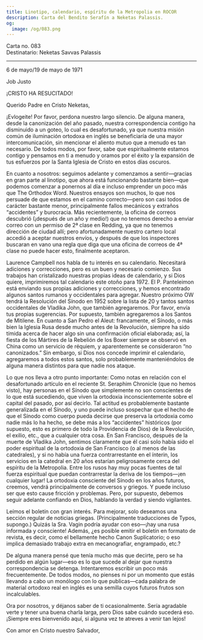 ```yaml
---
title: Linotipo, calendario, espíritu de la Metropolia en ROCOR
description: Carta del Bendito Serafín a Neketas Palassis.
og:
  image: /og/083.png
---
```


<div style={{textAlign:'right', fontFamily:'monospace'}}>Carta no. 083</div>
<div style={{textAlign:'left', fontFamily:'monospace'}}>Destinatario: Neketas Savvas Palassis</div>

---

6 de mayo/19 de mayo de 1971

Job Justo

¡CRISTO HA RESUCITADO!

Querido Padre en Cristo Neketas,

¡Evlogeite! Por favor, perdona nuestro largo silencio. De alguna manera, desde la canonización del año pasado, nuestra correspondencia contigo ha disminuido a un goteo, lo cual es desafortunado, ya que nuestra misión común de iluminación ortodoxa en inglés se beneficiaría de una mayor intercomunicación, sin mencionar el aliento mutuo que a menudo es tan necesario. De todos modos, por favor, sabe que espiritualmente estamos contigo y pensamos en ti a menudo y oramos por el éxito y la expansión de tus esfuerzos por la Santa Iglesia de Cristo en estos días oscuros.

En cuanto a nosotros: seguimos adelante y comenzamos a sentir—gracias en gran parte al linotipo, que ahora está funcionando bastante bien—que podemos comenzar a ponernos al día e incluso emprender un poco más que The Orthodox Word. Nuestros ensayos son muchos, lo que nos persuade de que estamos en el camino correcto—pero son casi todos de carácter bastante menor, principalmente fallos mecánicos y extraños “accidentes” y burocracia. Más recientemente, la oficina de correos descubrió (¡después de un año y medio!) que no tenemos derecho a enviar correo con un permiso de 2ª clase en Redding, ya que no tenemos dirección de ciudad allí; pero afortunadamente nuestro cartero local accedió a aceptar nuestros envíos, y después de que los inspectores buscaran en vano una regla que diga que una oficina de correos de 4ª clase no puede hacer esto, finalmente aceptaron.

Laurence Campbell nos habla de tu interés en su calendario. Necesitará adiciones y correcciones, pero es un buen y necesario comienzo. Sus trabajos han cristalizado nuestras propias ideas de calendario, y si Dios quiere, imprimiremos tal calendario este otoño para 1972. El P. Panteleimon está enviando sus propias adiciones y correcciones, y hemos encontrado algunos santos rumanos y occidentales para agregar. Nuestro próximo OW tendrá la Resolución del Sínodo en 1952 sobre la lista de 20 y tantos santos occidentales de Vladika John, que también agregaremos. Por favor, envía tus propias sugerencias. Por supuesto, también agregaremos a los Santos de Mitilene. En cuanto a San Pedro el Aleut: francamente, el Sínodo, o más bien la Iglesia Rusa desde mucho antes de la Revolución, siempre ha sido tímida acerca de hacer algo sin una confirmación oficial elaborada; así, la fiesta de los Mártires de la Rebelión de los Boxer siempre se observó en China como un servicio de réquiem, y aparentemente se consideraron “no canonizados.” Sin embargo, si Dios nos concede imprimir el calendario, agregaremos a todos estos santos, solo probablemente manteniéndolos de alguna manera distintos para que nadie nos ataque.

Lo que nos lleva a otro punto importante: Como notas en relación con el desafortunado artículo en el reciente St. Seraphim Chronicle (que no hemos visto), hay personas en el Sínodo que simplemente no son conscientes de lo que está sucediendo, que viven la ortodoxia inconscientemente sobre el capital del pasado, por así decirlo. Tal actitud es probablemente bastante generalizada en el Sínodo, y uno puede incluso sospechar que el hecho de que el Sínodo como cuerpo pueda decirse que preserva la ortodoxia como nadie más lo ha hecho, se debe más a los “accidentes” históricos (por supuesto, esto es primero de todo la Providencia de Dios) de la Revolución, el exilio, etc., que a cualquier otra cosa. En San Francisco, después de la muerte de Vladika John, sentimos claramente que él casi solo había sido el poder espiritual de la ortodoxia de San Francisco (o al menos de las catedrales), y si no había una fuerza contrarrestante en el ínterin, los servicios en la catedral en 20 años estarían peligrosamente cerca del espíritu de la Metropolia. Entre los rusos hay muy pocas fuentes de tal fuerza espiritual que puedan contrarrestar la deriva de los tiempos—¡en cualquier lugar! La ortodoxia consciente del Sínodo en los años futuros, creemos, vendrá principalmente de conversos y griegos. Y puede incluso ser que esto cause fricción y problemas. Pero, por supuesto, debemos seguir adelante confiando en Dios, hablando la verdad y siendo vigilantes.

Leímos el boletín con gran interés. Para mejorar, solo deseamos una sección regular de noticias griegas. (Principalmente traducciones de Typos, supongo.) Quizás la Sra. Vagin podría ayudar con eso—¡hay una rusa informada y consciente! Además, ¿es posible emitir el boletín en formato de revista, es decir, como el bellamente hecho Canon Suplícatorio; o eso implica demasiado trabajo extra en mecanografiar, engrampado, etc.?

De alguna manera pensé que tenía mucho más que decirte, pero se ha perdido en algún lugar—eso es lo que sucede al dejar que nuestra correspondencia se detenga. Intentaremos escribir un poco más frecuentemente. De todos modos, no pienses ni por un momento que estás llevando a cabo un monólogo con lo que publicas—cada palabra de material ortodoxo real en inglés es una semilla cuyos futuros frutos son incalculables.

Ora por nosotros, y déjanos saber de ti ocasionalmente. Sería agradable verte y tener una buena charla larga, pero Dios sabe cuándo sucederá eso. ¡Siempre eres bienvenido aquí, si alguna vez te atreves a venir tan lejos!

Con amor en Cristo nuestro Salvador,